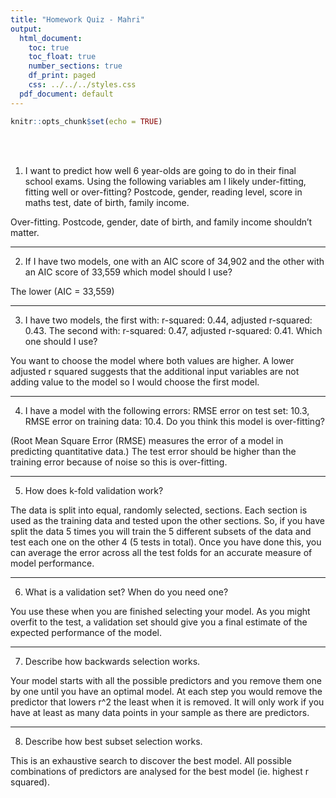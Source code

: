```yaml
---
title: "Homework Quiz - Mahri"
output:
  html_document:
    toc: true
    toc_float: true
    number_sections: true
    df_print: paged
    css: ../../../styles.css
  pdf_document: default
---
```


```r
knitr::opts_chunk$set(echo = TRUE)
```

<br><br>

1. I want to predict how well 6 year-olds are going to do in their final school exams. Using the following variables am I likely under-fitting, fitting well or over-fitting? Postcode, gender, reading level, score in maths test, date of birth, family income.

Over-fitting. Postcode, gender, date of birth, and family income shouldn't matter. 

<hr>

2. If I have two models, one with an AIC score of 34,902 and the other with an AIC score of 33,559 which model should I use?

The lower (AIC = 33,559)

<hr>

3. I have two models, the first with: r-squared: 0.44, adjusted r-squared: 0.43. The second with: r-squared: 0.47, adjusted r-squared: 0.41. Which one should I use?

You want to choose the model where both values are higher. A lower adjusted 
r squared suggests that the additional input variables are not adding value to 
the model so I would choose the first model. 

<hr>

4. I have a model with the following errors: RMSE error on test set: 10.3, RMSE error on training data: 10.4. Do you think this model is over-fitting?

(Root Mean Square Error (RMSE) measures the error of a model in predicting 
quantitative data.)
The test error should be higher than the training error because of noise so this
is over-fitting. 

<hr>

5. How does k-fold validation work?

The data is split into equal, randomly selected, sections. Each section is used
as the training data and tested upon the other sections. So, if you have split
the data 5 times you will train the 5 different subsets of the data and test each
one on the other 4 (5 tests in total). Once you have done this, you can average 
the error across all the test folds for an accurate measure of model performance. 

<hr>

6. What is a validation set? When do you need one?

You use these when you are finished selecting your model. As you might overfit to
the test, a validation set should give you a final estimate of the expected 
performance of the model.

<hr>

7. Describe how backwards selection works.

Your model starts with all the possible predictors and you remove them one
by one until you have an optimal model. At each step you would remove the 
predictor that lowers r^2 the least when it is removed. It will only work if you 
have at least as many data points in your sample as there are predictors.

<hr>

8. Describe how best subset selection works.

This is an exhaustive search to discover the best model. All possible combinations
of predictors are analysed for the best model (ie. highest r squared).



